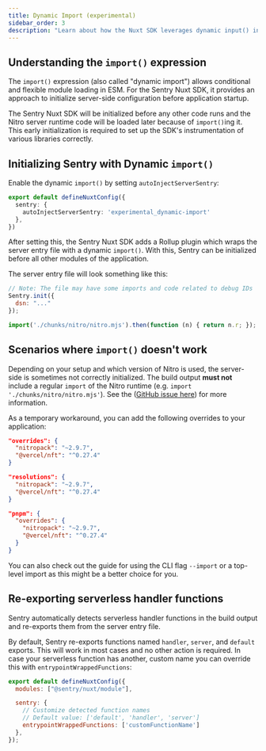 ```yaml
---
title: Dynamic Import (experimental)
sidebar_order: 3
description: "Learn about how the Nuxt SDK leverages dynamic input() in the build output."
---
```


## Understanding the `import()` expression

The `import()` expression (also called "dynamic import") allows conditional and flexible module loading in ESM.
For the Sentry Nuxt SDK, it provides an approach to initialize server-side configuration before application startup.

The Sentry Nuxt SDK will be initialized before any other code runs and the Nitro server runtime code will be loaded later because of `import()`ing it.
This early initialization is required to set up the SDK's instrumentation of various libraries correctly.

## Initializing Sentry with Dynamic `import()`

Enable the dynamic `import()` by setting `autoInjectServerSentry`:

```typescript {filename:nuxt.config.ts} {3}
export default defineNuxtConfig({
  sentry: {
    autoInjectServerSentry: 'experimental_dynamic-import'
  },
})
```

After setting this, the Sentry Nuxt SDK adds a Rollup plugin which wraps the server entry file with a dynamic `import()`.
With this, Sentry can be initialized before all other modules of the application.

The server entry file will look something like this:

```javascript {filename:.output/server/index.mjs}
// Note: The file may have some imports and code related to debug IDs
Sentry.init({
  dsn: "..."
});

import('./chunks/nitro/nitro.mjs').then(function (n) { return n.r; });
```

## Scenarios where `import()` doesn't work

Depending on your setup and which version of Nitro is used, the server-side is sometimes not correctly initialized.
The build output **must not** include a regular `import` of the Nitro runtime (e.g. `import './chunks/nitro/nitro.mjs'`).
See the ([GitHub issue here](https://github.com/getsentry/sentry-javascript/issues/14514)) for more information.

As a temporary workaround, you can add the following overrides to your application:

```json {tabTitle:npm} {filename:package.json}
"overrides": {
  "nitropack": "~2.9.7",
  "@vercel/nft": "^0.27.4"
}
```
```json {tabTitle:yarn} {filename:package.json}
"resolutions": {
  "nitropack": "~2.9.7",
  "@vercel/nft": "^0.27.4"
}
```
```json {tabTitle:pnpm} {filename:package.json}
"pnpm": {
  "overrides": {
    "nitropack": "~2.9.7",
    "@vercel/nft": "^0.27.4"
  }
}
```

You can also check out the guide for using the <PlatformLink to="/install/cli-import">CLI flag `--import`</PlatformLink> or <PlatformLink to="/install/top-level-import/">a top-level import</PlatformLink> as this might be a better choice for you.


## Re-exporting serverless handler functions

Sentry automatically detects serverless handler functions in the build output and re-exports them from the server entry file.

By default, Sentry re-exports functions named `handler`, `server`, and `default` exports. This will work in most cases and no other action is required.
In case your serverless function has another, custom name you can override this with `entrypointWrappedFunctions`:


```javascript {filename: nuxt.config.ts} {7}
export default defineNuxtConfig({
  modules: ["@sentry/nuxt/module"],

  sentry: {
    // Customize detected function names
    // Default value: ['default', 'handler', 'server']
    entrypointWrappedFunctions: ['customFunctionName']
  },
});
```
